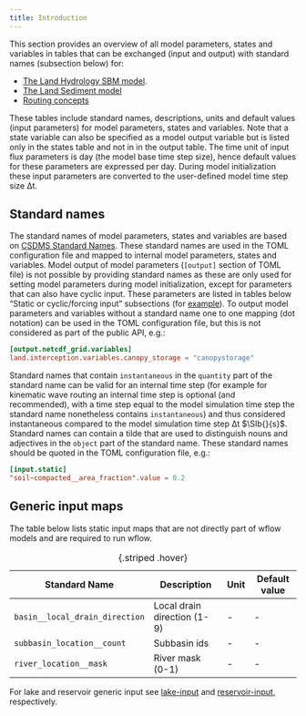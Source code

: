 ```yaml
---
title: Introduction
---
```


This section provides an overview of all model parameters, states and variables in tables
that can be exchanged (input and output) with standard names (subsection below) for:

+ [The Land Hydrology SBM model](./parameters_landhydrology_sbm.qmd).
+ [The Land Sediment model](./parameters_sediment.qmd)
+ [Routing concepts](./parameters_routing.qmd)

These tables include standard names, descriptions, units and default values (input
parameters) for model parameters, states and variables. Note that a state variable can also
be specified as a model output variable but is listed only in the states table and not in in
the output table. The time unit of input flux parameters is day (the model base time step
size), hence default values for these parameters are expressed per day. During model
initialization these input parameters are converted to the user-defined model time step size
Δt.

## Standard names
The standard names of model parameters, states and variables are based on [CSDMS Standard
Names](https://csdms.colorado.edu/wiki/CSDMS_Standard_Names). These standard names are used
in the TOML configuration file and mapped to internal model parameters, states and
variables. Model output of model parameters (`[output]` section of TOML file) is not
possible by providing standard names as these are only used for setting model parameters
during model initialization, except for parameters that can also have cyclic input. These
parameters are listed in tables below "Static or cyclic/forcing input" subsections (for
[example](./parameters_landhydrology_sbm.qmd#input-cyclic-lai)). To output model parameters
and variables without a standard name one to one mapping (dot notation) can be used in the
TOML configuration file, but this is not considered as part of the public API, e.g.:

```toml
[output.netcdf_grid.variables]
land.interception.variables.canopy_storage = "canopystorage"
```

Standard names that contain `instantaneous` in the `quantity` part of the standard name can
be valid for an internal time step (for example for kinematic wave routing an internal time
step is optional (and recommended), with a time step equal to the model simulation time step
the standard name nonetheless contains `instantaneous`) and thus considered instantaneous
compared to the model simulation time step Δt $\SIb{}{s}$. Standard names can contain a
tilde that are used to distinguish nouns and adjectives in the `object` part of the standard
name. These standard names should be quoted in the TOML configuration file, e.g.:

```toml
[input.static]
"soil~compacted__area_fraction".value = 0.2
```

## Generic input maps {#input-generic}
The table below lists static input maps that are not directly part of wflow models and are
required to run wflow. 

| Standard Name | Description | Unit | Default value |
| ---- | ----- | - | -- |
| `basin__local_drain_direction` | Local drain direction (1-9) | - | - |
| `subbasin_location__count` | Subbasin ids | - | - |
| `river_location__mask` | River mask (0-1) | - | - |
: {.striped .hover}

For lake and reservoir generic input see
[lake-input](./parameters_routing.qmd#input-generic-lake) and
[reservoir-input](./parameters_routing.qmd#input-generic-reservoir), respectively.